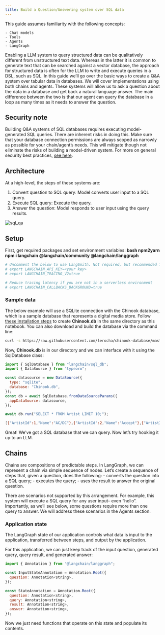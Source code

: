 ```yaml
---
title: Build a Question/Answering system over SQL data
---
```


<Note title="Prerequisites" type="note">
  This guide assumes familiarity with the following concepts:

    - Chat models
    - Tools
    - Agents
    - LangGraph
</Note>

Enabling a LLM system to query structured data can be qualitatively different from unstructured text data. Whereas in the latter it is common to generate text that can be searched against a vector database, the approach for structured data is often for the LLM to write and execute queries in a DSL, such as SQL. In this guide we’ll go over the basic ways to create a Q&A system over tabular data in databases. We will cover implementations using both chains and agents. These systems will allow us to ask a question about the data in a database and get back a natural language answer. The main difference between the two is that our agent can query the database in a loop as many times as it needs to answer the question.

## Security note

Building Q&A systems of SQL databases requires executing model-generated SQL queries. There are inherent risks in doing this. Make sure that your database connection permissions are always scoped as narrowly as possible for your chain/agent’s needs. This will mitigate though not eliminate the risks of building a model-driven system. For more on general security best practices, [see here](/docs/security).

## Architecture

At a high-level, the steps of these systems are:

1. Convert question to SQL query: Model converts user input to a SQL query.
2. Execute SQL query: Execute the query.
3. Answer the question: Model responds to user input using the query results.

![sql_qa](/images/sql_qa.png "sql_qa")

## Setup

First, get required packages and set environment variables: **bash npm2yarn npm i langchain @langchain/community @langchain/langgraph**

```bash
# Uncomment the below to use LangSmith. Not required, but recommended for debugging and observability.
# export LANGCHAIN_API_KEY=<your key>
# export LANGCHAIN_TRACING_V2=true

# Reduce tracing latency if you are not in a serverless environment
# export LANGCHAIN_CALLBACKS_BACKGROUND=true
```

### Sample data

The below example will use a SQLite connection with the Chinook database, which is a sample database that represents a digital media store. Follow [these installation steps](https://database.guide/2-sample-databases-sqlite/) to create **Chinook.db** in the same directory as this notebook. You can also download and build the database via the command line:

```bash
curl -s https://raw.githubusercontent.com/lerocha/chinook-database/master/ChinookDatabase/DataSources/Chinook_Sqlite.sql | sqlite3 Chinook.db
```

Now, **Chinook.db** is in our directory and we can interface with it using the SqlDatabase class:

```jsx {0} showLineNumbers
import { SqlDatabase } from "langchain/sql_db";
import { DataSource } from "typeorm";

const datasource = new DataSource({
  type: "sqlite",
  database: "Chinook.db",
});
const db = await SqlDatabase.fromDataSourceParams({
  appDataSource: datasource,
});

await db.run("SELECT * FROM Artist LIMIT 10;");
````

```bash
[{"ArtistId":1,"Name":"AC/DC"},{"ArtistId":2,"Name":"Accept"},{"ArtistId":3,"Name":"Aerosmith"},{"ArtistId":4,"Name":"Alanis Morissette"},{"ArtistId":5,"Name":"Alice In Chains"},{"ArtistId":6,"Name":"Antônio Carlos Jobim"},{"ArtistId":7,"Name":"Apocalyptica"},{"ArtistId":8,"Name":"Audioslave"},{"ArtistId":9,"Name":"BackBeat"},{"ArtistId":10,"Name":"Billy Cobham"}]
```

Great! We’ve got a SQL database that we can query. Now let’s try hooking it up to an LLM.

## Chains

Chains are compositions of predictable steps. In LangGraph, we can represent a chain via simple sequence of nodes. Let’s create a sequence of steps that, given a question, does the following: - converts the question into a SQL query; - executes the query; - uses the result to answer the original question.

There are scenarios not supported by this arrangement. For example, this system will execute a SQL query for any user input– even “hello”. Importantly, as we’ll see below, some questions require more than one query to answer. We will address these scenarios in the Agents section.

### Application state

The LangGraph state of our application controls what data is input to the application, transferred between steps, and output by the application.

For this application, we can just keep track of the input question, generated query, query result, and generated answer:

```jsx {0} showLineNumbers
import { Annotation } from "@langchain/langgraph";

const InputStateAnnotation = Annotation.Root({
  question: Annotation<string>,
});

const StateAnnotation = Annotation.Root({
  question: Annotation<string>,
  query: Annotation<string>,
  result: Annotation<string>,
  answer: Annotation<string>,
});
````

Now we just need functions that operate on this state and populate its contents.


